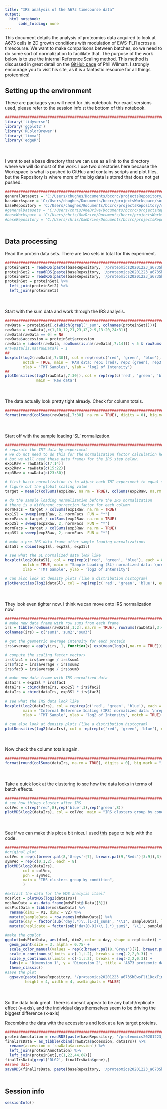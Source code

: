 ```yaml
---
title: "IRS analysis of the A673 timecourse data"
output:
  html_notebook:
      code_folding: none
---
```


This document details the analysis of proteomics data acquired to look at A673 cells in 2D growth conditions with modulation of EWS-FLI1 across a timecourse. We want to make comparisons between batches, so we need to do some sort of normalization to facilitate that. The purpose of the work below is to use the Internal Reference Scaling method. This method is discussed in great detail on the [GitHub page](https://github.com/pwilmart/IRS_normalization) of Phil Wilmart. I strongly encourage you to visit his site, as it is a fantastic resource for all things proteomics!

## Setting up the environment

These are packages you will need for this notebook. For exact versions used, please refer to the session info at the bottom of this notebook.

```r
##########################################################################################
library('tidyverse')
library('ggplot2')
library('RColorBrewer')
library('limma')
library('edgeR')
```

<div style="margin-bottom:50px;"></div>

I want to set a base directory that we can use as a link to the directory where we will do most of the work. I use two directories here because the Workspace is what is pushed to GitHub and contains scripts and plot files, but the Repository is where more of the big data is stored that does not get pushed.

```r
##########################################################################################
generalDatasets = 'C:/Users/chughes/Documents/bccrc/projectsRepository/generalDatasets'
baseWorkspace = 'C:/Users/chughes/Documents/bccrc/projectsWorkspace/sorensenLab/relatedToDlg2'
baseRepository = 'C:/Users/chughes/Documents/bccrc/projectsRepository/sorensenLab/relatedToDlg2'
#generalDatasets = 'C:/Users/chris/OneDrive/Documents/bccrc/projectsRepository/generalDatasets'
#baseWorkspace = 'C:/Users/chris/OneDrive/Documents/bccrc/projectsWorkspace/sorensenLab/relatedToYbx1'
#baseRepository = 'C:/Users/chris/OneDrive/Documents/bccrc/projectsRepository/sorensenLab/relatedToYbx1'
```

<div style="margin-bottom:50px;"></div>

## Data processing

Read the protein data sets. There are two sets in total for this experiment.

```r
##########################################################################################
proteinSet1 = readRDS(paste(baseRepository, '/proteomics20201223_a673ShEwsFli1DoxTimecourseSetA/dataset_proteinSetA.rds', sep = ''))
proteinSet2 = readRDS(paste(baseRepository, '/proteomics20201223_a673ShEwsFli1DoxTimecourseSetB/dataset_proteinSetB.rds', sep = ''))
proteinSet3 = readRDS(paste(baseRepository, '/proteomics20201223_a673ShEwsFli1DoxTimecourseSetC/dataset_proteinSetC.rds', sep = ''))
proteinSet = proteinSet1 %>%
  left_join(proteinSet2) %>%
  left_join(proteinSet3)
```

<div style="margin-bottom:50px;"></div>

Start with the sum data and work through the IRS analysis. 

```r
##########################################################################################
rawData = proteinSet[,c(which(grepl('_sum', colnames(proteinSet))))]
rawData = rawData[,c(1,10,12,21,23,32,2:9,13:20,24:31)]
rawData[rawData == 0] = NA
rawData$accession = proteinSet$accession
rawData = subset(rawData, rowSums(is.na(rawData[,7:14])) < 5 & rowSums(is.na(rawData[,15:22])) < 5 & rowSums(is.na(rawData[,23:30])) < 5)
#rawData[is.na(rawData)] = 1
##
boxplot(log2(rawData[,7:30]), col = rep(rep(c('red', 'green', 'blue'), each = 8), 3), 
        notch = TRUE, main = 'RAW data: rep1 (red), rep2 (green), rep3 (blue)',
        xlab = 'TMT Samples', ylab = 'log2 of Intensity')
##
plotDensities(log2(rawData[,7:30]), col = rep(rep(c('red', 'green', 'blue'), each = 8), 3), 
              main = 'Raw data')
```

<div style="margin-bottom:50px;"></div>

The data actually look pretty tight already. Check for column totals.

```r
##########################################################################################
format(round(colSums(rawData[,7:30], na.rm = TRUE), digits = 0), big.mark = ",")
```

<div style="margin-bottom:50px;"></div>

Start off with the sample loading 'SL' normalization.

```r
##########################################################################################
# separate the TMT data by experiment
# we do not need to do this for the normalization factor calculation here,
# but we will need these data frames for the IRS step below.
exp1Raw = rawData[c(7:14)]
exp2Raw = rawData[c(15:22)]
exp3Raw = rawData[c(23:30)]

# first basic normalization is to adjust each TMT experiment to equal signal per channel
# figure out the global scaling value
target = mean(c(colSums(exp1Raw, na.rm = TRUE), colSums(exp2Raw, na.rm = TRUE), colSums(exp3Raw, na.rm = TRUE)))

# do the sample loading normalization before the IRS normalization
# there is a different correction factor for each column
normFacs = target / colSums(exp1Raw, na.rm = TRUE)
exp1Sl = sweep(exp1Raw, 2, normFacs, FUN = "*")
normFacs = target / colSums(exp2Raw, na.rm = TRUE)
exp2Sl = sweep(exp2Raw, 2, normFacs, FUN = "*")
normFacs = target / colSums(exp3Raw, na.rm = TRUE)
exp3Sl = sweep(exp3Raw, 2, normFacs, FUN = "*")

# make a pre-IRS data frame after sample loading normalizations
dataSl = cbind(exp1Sl, exp2Sl, exp3Sl)

# see what the SL normalized data look like
boxplot(log2(dataSl), col = rep(rep(c('red', 'green', 'blue'), each = 8), 3), 
        notch = TRUE, main = "Sample Loading (SL) normalized data: \nrep1 (red), rep2 (green), rep3 (blue)",
        xlab = 'TMT Sample', ylab = 'log2 of Intensity')

# can also look at density plots (like a distribution histogram)
plotDensities(log2(dataSl), col = rep(rep(c('red', 'green', 'blue'), each = 8), 3), main = "SL normalization")

```

<div style="margin-bottom:50px;"></div>

They look even tighter now. I think we can move onto IRS normalization now. 

```r
##########################################################################################
# make new data frame with row sums from each frame
irs = tibble(rowSums(rawData[,1:2], na.rm = TRUE), rowSums(rawData[,3:4], na.rm = TRUE), rowSums(rawData[,5:6], na.rm = TRUE))
colnames(irs) = c('sum1','sum2','sum3')

# get the geometric average intensity for each protein
irs$average = apply(irs, 1, function(x) exp(mean(log(x),na.rm = TRUE)))

# compute the scaling factor vectors
irs$fac1 = irs$average / irs$sum1
irs$fac2 = irs$average / irs$sum2
irs$fac3 = irs$average / irs$sum3

# make new data frame with IRS normalized data
dataIrs = exp1Sl * irs$fac1
dataIrs = cbind(dataIrs, exp2Sl * irs$fac2)
dataIrs = cbind(dataIrs, exp3Sl * irs$fac3)
    
# see what the IRS data look like
boxplot(log2(dataIrs), col = rep(rep(c('red', 'green', 'blue'), each = 8), 3), 
        main = "Internal Reference Scaling (IRS) normalized data: \nrep1 (red), rep2 (green), rep3 (blue)",
        xlab = 'TMT Sample', ylab = 'log2 of Intensity', notch = TRUE)

# can also look at density plots (like a distribution histogram)    
plotDensities(log2(dataIrs), col = rep(rep(c('red', 'green', 'blue'), each = 8), 3), main = "IRS data")
```

<div style="margin-bottom:50px;"></div>

Now check the column totals again.

```r
##########################################################################################
format(round(colSums(dataIrs, na.rm = TRUE), digits = 0), big.mark = ",")
```

<div style="margin-bottom:50px;"></div>

Take a quick look at the clustering to see how the data looks in terms of batch effects.

```r
##########################################################################################
# see how things cluster after IRS 
colVec = c(rep('red',8),rep('blue',8),rep('green',8))
plotMDS(log2(dataIrs), col = colVec, main = "IRS clusters group by condition")
```

<div style="margin-bottom:50px;"></div>

See if we can make this plot a bit nicer. I used [this](https://uofabioinformaticshub.github.io/DataVisualisaton_BIS2016/DataVisualisation.html) page to help with the code.

```r
##########################################################################################
#original plot
colVec = rep(c(brewer.pal(8,'Greys')[7], brewer.pal(9,'Reds')[3:9]),3)
symVec = rep(c(0,1,2), each = 8)
plotMDS(log2(dataIrs), 
        col = colVec,
        pch = symVec,
        main = "IRS clusters group by condition",
        )

#extract the data for the MDS analysis itself
mdsPlot = plotMDS(log2(dataIrs))
mdsRawData = as.data.frame(mdsPlot@.Data[[3]])
mdsPlotData = tibble(mdsRawData) %>%
  rename(dim1 = V1, dim2 = V2) %>%
  mutate(sampleData = row.names(mdsRawData)) %>%
  mutate(day = factor(sub('day(.*)\\.[1-3]_sum$', '\\1', sampleData), levels = c(0,7,9,10,11,14,17,22))) %>%
  mutate(replicate = factor(sub('day[0-9]+\\.(.*)_sum$', '\\1', sampleData), levels = c(1,2,3)))

#make the ggplot
ggplot(mdsPlotData, aes(dim1, dim2, color = day, shape = replicate)) +
  geom_point(size = 3, alpha = 0.75) +
  scale_color_manual(values = rep(c(brewer.pal(8,'Greys')[7], brewer.pal(9,'Reds')[3:9]),3)) +
  scale_x_continuous(limits = c(-1,1.2), breaks = seq(-2,2,0.3)) +
  scale_y_continuous(limits = c(-1,1.2), breaks = seq(-2,2,0.3)) +
  labs(x = 'Dimension 1', y = 'Dimension 2', title = 'A673 proteomic data grouping') +
  theme_classic()
#save the plot
  ggsave(paste(baseRepository, '/proteomics20201223_a673ShEwsFli1DoxTimecourseSetA/mdsplot_a673ShEwsFli1AbundanceIrs.pdf', sep = ''),
         height = 4, width = 4, useDingbats = FALSE)
```

<div style="margin-bottom:50px;"></div>

So the data look great. There is doesn't appear to be any batch/replicate effect (y-axis), and the individual days themselves seem to be driving the biggest difference (x-axis)

Recombine the data with the accessions and look at a few target proteins.

```r
##########################################################################################
proteinAnnotation = readRDS(paste(baseRepository, '/proteomics20201223_a673ShEwsFli1DoxTimecourseSetA/uniprotHumanJan2021.fasta.annotated.rds', sep = ''))
finalIrsData = as_tibble(cbind(rawData$accession, dataIrs)) %>%
  rename(accession = `rawData$accession`) %>%
  left_join(proteinAnnotation) %>%
  left_join(proteinSet[,c(1,22,44,66)])
finalIrsData[grepl('DLG2', finalIrsData$gene),]
##save data
saveRDS(finalIrsData, paste(baseRepository, '/proteomics20201223_a673ShEwsFli1DoxTimecourseSetA/dataset_proteinSetABCIrsNormalized.rds', sep = ''))
```

<div style="margin-bottom:50px;"></div>

## Session info

```r
sessionInfo()
```




